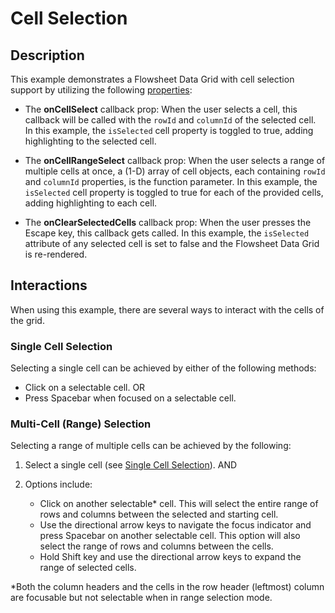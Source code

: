 
# Cell Selection

## Description
This example demonstrates a Flowsheet Data Grid with cell selection support by utilizing the following [properties](/components/cerner-terra-framework-docs/data-grid/flowsheet-data-grid/about#properties):

* The **onCellSelect** callback prop: When the user selects a cell, this callback will be called with the `rowId` and `columnId` of the selected cell.
In this example, the `isSelected` cell property is toggled to true, adding highlighting to the selected cell.

* The **onCellRangeSelect** callback prop: When the user selects a range of multiple cells at once, a (1-D) array of cell objects, each containing `rowId` and `columnId` properties, is the function parameter.
In this example, the `isSelected` cell property is toggled to true for each of the provided cells, adding highlighting to each cell.

* The **onClearSelectedCells** callback prop: When the user presses the Escape key, this callback gets called. In this example, the `isSelected` attribute of any selected cell is set to false and the Flowsheet Data Grid is re-rendered.

## Interactions
When using this example, there are several ways to interact with the cells of the grid.

### Single Cell Selection
Selecting a single cell can be achieved by either of the following methods:
* Click on a selectable cell. OR
* Press Spacebar when focused on a selectable cell.

### Multi-Cell (Range) Selection
Selecting a range of multiple cells can be achieved by the following:

1. Select a single cell (see [Single Cell Selection](#single-cell-selection)). AND
2. Options include:

    * Click on another selectable* cell. This will select the entire range of rows and columns between the selected and starting cell.
    * Use the directional arrow keys to navigate the focus indicator and press Spacebar on another selectable cell. This option will also select the range of rows and columns between the cells.
    * Hold Shift key and use the directional arrow keys to expand the range of selected cells.

*Both the column headers and the cells in the row header (leftmost) column are focusable but not selectable when in range selection mode.

<CellSelection title= 'Flowsheet Data Grid with Cell Selection' />
